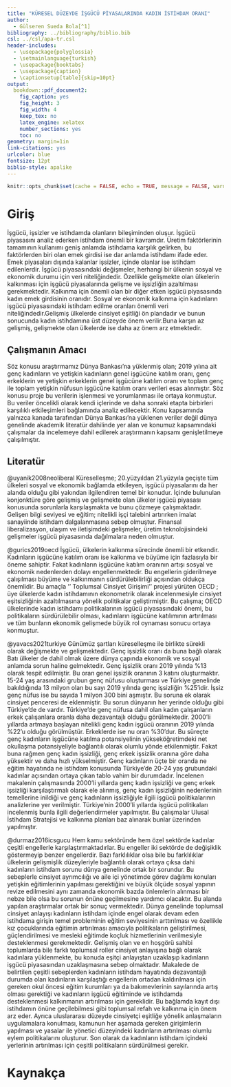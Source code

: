 ```yaml
---
title: "KÜRESEL DÜZEYDE İŞGÜCÜ PİYASALARINDA KADIN İSTİHDAM ORANI"
author: 
  - Gülseren Sueda Bola[^1]
bibliography: ../bibliography/biblio.bib
csl: ../csl/apa-tr.csl
header-includes:
  - \usepackage{polyglossia}
  - \setmainlanguage{turkish}
  - \usepackage{booktabs}
  - \usepackage{caption} 
  - \captionsetup[table]{skip=10pt}
output:
  bookdown::pdf_document2:
    fig_caption: yes
    fig_height: 3
    fig_width: 4
    keep_tex: no
    latex_engine: xelatex
    number_sections: yes
    toc: no
geometry: margin=1in
link-citations: yes
urlcolor: blue
fontsize: 12pt
biblio-style: apalike
---
```

```r
knitr::opts_chunk$set(cache = FALSE, echo = TRUE, message = FALSE, warning = FALSE)
```

<!-- ======================================================================= -->
<!-- ============================== NOTLAR ================================= -->
<!-- ======================================================================= -->
[^1]: 16080157, [Github Repo](https://github.com/Sueda923/AraSinav)



# Giriş
İşgücü, işsizler ve istihdamda olanların bileşiminden oluşur.
İşgücü piyasasını analiz ederken istihdam önemli bir kavramdır.
Üretim faktörlerinin tamamının kullanımı geniş anlamda istihdama karşılık gelirken, bu faktörlerden biri olan emek girdisi ise dar anlamda istihdamı ifade eder.
Emek piyasaları dışında kalanlar işsizler, içinde olanlar ise istihdam edilenlerdir.
İşgücü piyasasındaki değişmeler, herhangi bir ülkenin sosyal ve ekonomik durumu için veri niteliğindedir.
Özellikle gelişmekte olan ülkelerin kalkınması için işgücü piyasalarında gelişme ve işsizliğin azaltılması gerekmektedir.
Kalkınma için önemli olan bir diğer etken işgücü piyasasında kadın emek girdisinin oranıdır.
Sosyal ve ekonomik kalkınma için kadınların işgücü piyasasındaki istihdam edilme oranları önemli veri niteliğindedir.Gelişmiş ülkelerde cinsiyet eşitliği ön plandadır ve bunun sonucunda kadın istihdamına üst düzeyde önem verilir.Buna karşın az gelişmiş, gelişmekte olan ülkelerde ise daha az önem arz etmektedir. 

## Çalışmanın Amacı
Söz konusu araştırmamız Dünya Bankası'na yüklenmiş olan; 2019 yılına ait genç kadınların ve yetişkin kadınların genel işgücüne katılım oranı, genç erkeklerin ve yetişkin erkeklerin genel işgücüne katılım oranı ve toplam genç ile toplam yetişkin nüfusun işgücüne katılım oranı verileri esas alınmıştır.
Söz konusu proje bu verilerin işlenmesi ve yorumlanması ile ortaya konmuştur.
Bu veriler öncelikli olarak kendi içlerinde ve daha sonraki etapta birbirleri karşılıklı etkileşimleri bağlamında analiz edilecektir.
Konu kapsamında yalnızca kanada tarafından Dünya Bankası'na yüklenen veriler değil dünya genelinde akademik literatür dahilinde yer alan ve konumuz kapsamındaki çalışmalar da incelemeye dahil edilerek araştırmanın kapsamı genişletilmeye çalışılmıştır.

## Literatür 
@uyanik2008neoliberal Küreselleşme; 20.yüzyıldan 21.yüzyıla geçişte tüm ülkeleri sosyal ve ekonomik bağlamda etkileyen, işgücü piyasalarını da her alanda olduğu gibi yakından ilgilendiren temel bir konudur.
İçinde bulunulan konjonktüre göre gelişmiş ve gelişmekte olan ülkeler işgücü piyasası konusunda sorunlarla karşılaşmakta ve bunu çözmeye çalışmaktadır.
Gelişen bilgi seviyesi ve eğitim; nitelikli işçi talebini artırırken imalat sanayiinde istihdam dalgalanmasına sebep olmuştur.
Finansal liberalizasyon, ulaşım ve iletişimdeki gelişmeler, üretim teknolojisindeki gelişmeler işgücü piyasasında dağılmalara neden olmuştur.

@gurics2019oecd İşgücü, ülkelerin kalkınma sürecinde önemli bir etkendir.
Kadınların işgücüne katılım oranı ise kalkınma ve büyüme için fazlasıyla bir öneme sahiptir.
Fakat kadınların işgücüne katılım oranının artışı sosyal ve ekonomik nedenlerden dolayı engellenmektedir.
Bu engellerin giderilmeye çalışılması büyüme ve kalkınmanın sürdürülebilirliği açısından oldukça önemlidir.
Bu amaçla '' Toplumsal Cinsiyet Girişimi'' projesi yürüten OECD ; üye ülkelerde kadın istihdamının ekonometrik olarak incelenmesiyle cinsiyet eşitsizliğinin azaltılmasına yönelik politikalar geliştirmiştir.
Bu çalışma; OECD ülkelerinde kadın istihdamı politikalarının işgücü piyasasındaki önemi, bu politikaların sürdürülebilir olması, kadınların işgücüne katılımının artırılması ve tüm bunların ekonomik gelişmede büyük rol oynaması sonucu ortaya konmuştur.

@yavacs2021turkiye Günümüz şartları küreselleşme ile birlikte sürekli olarak değişmekte ve gelişmektedir.
Genç işsizlik oranı da buna bağlı olarak Batı ülkeler de dahil olmak üzere dünya çapında ekonomik ve sosyal anlamda sorun haline gelmektedir.
Genç işsizlik oranı 2019 yılında %13 olarak tespit edilmiştir.
Bu oran genel işsizlik oranının 3 katını oluşturmaktır.
15-24 yaş arasındaki grubun genç nüfusu oluşturması ve Türkiye genelinde bakıldığında 13 milyon olan bu sayı 2019 yılında genç işsizliğin %25'idir.
İşsiz genç nüfus ise bu sayıda 1 milyon 300 bini aşmıştır.
Bu soruna ek olarak cinsiyet penceresi de eklenmiştir.
Bu sorun dünyanın her yerinde olduğu gibi Türkiye'de de vardır.
Türkiye'de genç nüfusa dahil olan kadın çalışanların erkek çalışanlara oranla daha dezavantajlı olduğu görülmektedir.
2000'li yıllarda artmaya başlayan nitelikli genç kadın işgücü oranının 2019 yılında %22'u olduğu görülmüştür.
Erkeklerde ise nu oran %30'dur.
Bu süreçte genç kadınların işgücüne katılma potansiyelinin yükseköğretimdeki net okullaşma potansiyeliyle bağlantılı olarak olumlu yönde etkilenmiştir.
Fakat buna rağmen genç kadın işsizliği, genç erkek işsizlik oranına göre daha yüksektir ve daha hızlı yükselmiştir.
Genç kadınların üçte bir oranda ne eğitim hayatında ne istihdam konusunda Türkiye'de 20-24 yaş grubundaki kadınlar açısından ortaya çıkan tablo vahim bir durumdadır.
İncelenen makalenin çalışmasında 2000'li yıllarda genç kadın işsizliği ve genç erkek işsizliği karşılaştırmalı olarak ele alınmış, genç kadın işsizliğinin nedenlerinin temellerine inildiği ve genç kadınların işsizliğiyle ilgili işgücü politikalarının analizlerine yer verilmiştir.
Türkiye'nin 2000'li yıllarda işgücü politikaları incelenmiş bunla ilgili değerlendirmeler yapılmıştır.
Bu çalışmalar Ulusal İstihdam Stratejisi ve kalkınma planları baz alınarak bunlar üzerinden yapılmıştır.

@durmaz2016icsgucu Hem kamu sektöründe hem özel sektörde kadınlar çeşitli engellerle karşılaştırmaktadırlar.
Bu engeller iki sektörde de değişiklik göstermeyip benzer engellerdir.
Bazı farklılıklar olsa bile bu farklılıklar ülkelerin gelişmişlik düzeyleriyle bağlantılı olarak ortaya çıksa dahi kadınların istihdam sorunu dünya genelinde ortak bir sorundur.
Bu sebeplerle cinsiyet ayrımcılığı ve aile içi yönetimde görev dağılımı konuları yetişkin eğitimlerinin yapılması gerektiğini ve büyük ölçüde sosyal yapının revize edilmesini aynı zamanda ekonomik bazda önlemlerin alınması bir nebze bile olsa bu sorunun önüne geçilmesine yardımcı olacaktır.
Bu alanda yapılan araştırmalar ortak bir sonuç vermektedir.
Dünya genelinde toplumsal cinsiyet anlayışı kadınların istihdam içinde engel olarak devam eden istihdama girişin temel probleminin eğitim seviyesinin arttırılması ve özellikle kız çocuklarında eğitimin artırılması amacıyla politikaların geliştirilmesi, güçlendirilmesi ve mesleki eğitimde koçluk hizmetlerinin verilmesiyle desteklenmesi gerekmektedir.
Gelişmiş olan ve en hoşgörü sahibi toplumlarda bile farklı toplumsal roller cinsiyet anlayışına bağlı olarak kadınlara yüklenmekte, bu konuda eşitçi anlayıştan uzaklaşıp kadınların işgücü piyasasından uzaklaşmasına sebep olmaktadır.
Makalede de belirtilen çeşitli sebeplerden kadınların istihdam hayatında dezavantajlı durumda olan kadınların karşılaştığı engellerin ortadan kaldırılması için gereken okul öncesi eğitim kurumları ya da bakımevlerinin sayılarında artış olması gerektiği ve kadınların işgücü eğitiminde ve istihdamda desteklenmesi kalkınmanın artırılması için gereklidir.
Bu bağlamda kayıt dışı istihdamın önüne geçilebilmesi gibi toplumsal refah ve kalkınma için önem arz eder.
Ayrıca uluslararası düzeyde cinsiyetçi eşitliğe yönelik anlaşmaların uygulamalara konulması, kamunun her aşamada gereken girişimlerin yapılması ve yasalar ile yönetici düzeyindeki kadınların artırılması olumlu eylem politikalarını oluşturur.
Son olarak da kadınların istihdam içindeki yerlerinin artırılması için çeşitli politikaların sürdürülmesi gerekir.



\newpage
# Kaynakça {#references}
<div id="refs"></div>

